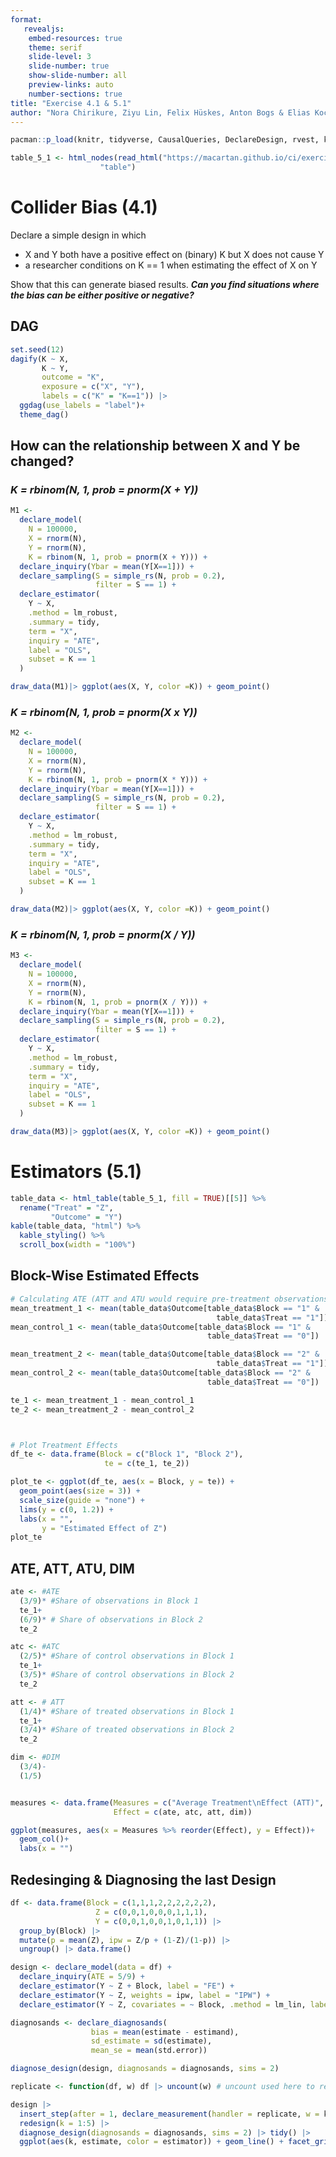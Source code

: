 ```yaml
---
format: 
   revealjs:
    embed-resources: true
    theme: serif
    slide-level: 3
    slide-number: true
    show-slide-number: all
    preview-links: auto
    number-sections: true
title: "Exercise 4.1 & 5.1"
author: "Nora Chirikure, Ziyu Lin, Felix Hüskes, Anton Bogs & Elias Koch"
---
```

```r
pacman::p_load(knitr, tidyverse, CausalQueries, DeclareDesign, rvest, kableExtra, knitr, ggdag) #load packages

table_5_1 <- html_nodes(read_html("https://macartan.github.io/ci/exercises.html#estimation-and-inference-frequentist"), #pull data for 5.1
                    "table") 
```


# Collider Bias (4.1)
Declare a simple design in which 

- X and Y both have a positive effect on (binary) K but X does not cause Y 
- a researcher conditions on K == 1 when estimating the effect of X on Y

Show that this can generate biased results. ***Can you find situations where the bias can be either positive or negative?***

## DAG
```r
set.seed(12) 
dagify(K ~ X,
       K ~ Y,
       outcome = "K",
       exposure = c("X", "Y"),
       labels = c("K" = "K==1")) |> 
  ggdag(use_labels = "label")+
  theme_dag()
```

## How can the relationship between X and Y be changed?

###  *K = rbinom(N, 1, prob = pnorm(X + Y))*
```r
M1 <- 
  declare_model(
    N = 100000, 
    X = rnorm(N),
    Y = rnorm(N),
    K = rbinom(N, 1, prob = pnorm(X + Y))) +
  declare_inquiry(Ybar = mean(Y[X==1])) +
  declare_sampling(S = simple_rs(N, prob = 0.2), 
                   filter = S == 1) +
  declare_estimator(
    Y ~ X,
    .method = lm_robust,
    .summary = tidy,
    term = "X",
    inquiry = "ATE",
    label = "OLS",
    subset = K == 1
  )

draw_data(M1)|> ggplot(aes(X, Y, color =K)) + geom_point()
```

###  *K = rbinom(N, 1, prob = pnorm(X x Y))*
```r
M2 <- 
  declare_model(
    N = 100000, 
    X = rnorm(N),
    Y = rnorm(N),
    K = rbinom(N, 1, prob = pnorm(X * Y))) +
  declare_inquiry(Ybar = mean(Y[X==1])) +
  declare_sampling(S = simple_rs(N, prob = 0.2), 
                   filter = S == 1) +
  declare_estimator(
    Y ~ X,
    .method = lm_robust,
    .summary = tidy,
    term = "X",
    inquiry = "ATE",
    label = "OLS",
    subset = K == 1
  )

draw_data(M2)|> ggplot(aes(X, Y, color =K)) + geom_point()

```


### *K = rbinom(N, 1, prob = pnorm(X / Y))*
```r
M3 <- 
  declare_model(
    N = 100000, 
    X = rnorm(N),
    Y = rnorm(N),
    K = rbinom(N, 1, prob = pnorm(X / Y))) +
  declare_inquiry(Ybar = mean(Y[X==1])) +
  declare_sampling(S = simple_rs(N, prob = 0.2), 
                   filter = S == 1) +
  declare_estimator(
    Y ~ X,
    .method = lm_robust,
    .summary = tidy,
    term = "X",
    inquiry = "ATE",
    label = "OLS",
    subset = K == 1
  )

draw_data(M3)|> ggplot(aes(X, Y, color =K)) + geom_point()
```

# Estimators (5.1)
```r
table_data <- html_table(table_5_1, fill = TRUE)[[5]] %>%
  rename("Treat" = "Z",
         "Outcome" = "Y")
kable(table_data, "html") %>%
  kable_styling() %>%
  scroll_box(width = "100%")
```

## Block-Wise Estimated Effects
```r
# Calculating ATE (ATT and ATU would require pre-treatment observations)
mean_treatment_1 <- mean(table_data$Outcome[table_data$Block == "1" & 
                                              table_data$Treat == "1"])
mean_control_1 <- mean(table_data$Outcome[table_data$Block == "1" & 
                                            table_data$Treat == "0"])

mean_treatment_2 <- mean(table_data$Outcome[table_data$Block == "2" & 
                                              table_data$Treat == "1"])
mean_control_2 <- mean(table_data$Outcome[table_data$Block == "2" & 
                                            table_data$Treat == "0"])

te_1 <- mean_treatment_1 - mean_control_1
te_2 <- mean_treatment_2 - mean_control_2



# Plot Treatment Effects
df_te <- data.frame(Block = c("Block 1", "Block 2"),
                     te = c(te_1, te_2))

plot_te <- ggplot(df_te, aes(x = Block, y = te)) +
  geom_point(aes(size = 3)) +
  scale_size(guide = "none") +
  lims(y = c(0, 1.2)) +
  labs(x = "",
       y = "Estimated Effect of Z")
plot_te

```

## ATE, ATT, ATU, DIM
```r
ate <- #ATE
  (3/9)* #Share of observations in Block 1
  te_1+
  (6/9)* # Share of observations in Block 2
  te_2

atc <- #ATC
  (2/5)* #Share of control observations in Block 1
  te_1+
  (3/5)* #Share of control observations in Block 2
  te_2

att <- # ATT
  (1/4)* #Share of treated observations in Block 1
  te_1+
  (3/4)* #Share of treated observations in Block 2
  te_2

dim <- #DIM
  (3/4)-
  (1/5)


measures <- data.frame(Measures = c("Average Treatment\nEffect (ATT)", "Average Treatment Effect\non the Control (ATC)", "Average Treatment Effect\non the Treated (ATT)", "Difference in\nMeans (DIM)"),
                       Effect = c(ate, atc, att, dim))

ggplot(measures, aes(x = Measures %>% reorder(Effect), y = Effect))+
  geom_col()+
  labs(x = "")
```

## Redesinging & Diagnosing the last Design

```r
df <- data.frame(Block = c(1,1,1,2,2,2,2,2,2),
                   Z = c(0,0,1,0,0,0,1,1,1),
                   Y = c(0,0,1,0,0,1,0,1,1)) |>
  group_by(Block) |> 
  mutate(p = mean(Z), ipw = Z/p + (1-Z)/(1-p)) |>
  ungroup() |> data.frame()

design <- declare_model(data = df) +
  declare_inquiry(ATE = 5/9) +
  declare_estimator(Y ~ Z + Block, label = "FE") +
  declare_estimator(Y ~ Z, weights = ipw, label = "IPW") +
  declare_estimator(Y ~ Z, covariates = ~ Block, .method = lm_lin, label = "lin") 

diagnosands <- declare_diagnosands(
                  bias = mean(estimate - estimand),
                  sd_estimate = sd(estimate),
                  mean_se = mean(std.error))

diagnose_design(design, diagnosands = diagnosands, sims = 2)

replicate <- function(df, w) df |> uncount(w) # uncount used here to replicate data

design |> 
  insert_step(after = 1, declare_measurement(handler = replicate, w = k)) |>
  redesign(k = 1:5) |> 
  diagnose_design(diagnosands = diagnosands, sims = 2) |> tidy() |>
  ggplot(aes(k, estimate, color = estimator)) + geom_line() + facet_grid(~diagnosand, scales = "free")

```
